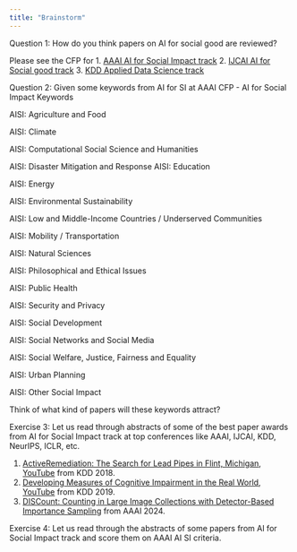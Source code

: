 ```yaml
---
title: "Brainstorm"
---
```



Question 1: How do you think papers on AI for social good are reviewed?


Please see the CFP for 
1. [AAAI AI for Social Impact track](https://aaai.org/aaai-24-conference/call-for-the-special-track-on-ai-for-social-impact/)
2. [IJCAI AI for Social good track](https://ijcai-23.org/call-for-papers-ai-and-social-good/)
3. [KDD Applied Data Science track](https://kdd2024.kdd.org/applied-data-science-ads-track-call-for-papers/)


Question 2: Given some keywords from AI for SI at AAAI CFP
- AI for Social Impact Keywords


AISI: Agriculture and Food

AISI: Climate

AISI: Computational Social Science and Humanities

AISI: Disaster Mitigation and Response
AISI: Education

AISI: Energy

AISI: Environmental Sustainability

AISI: Low and Middle-Income Countries / Underserved Communities

AISI: Mobility / Transportation

AISI: Natural Sciences

AISI: Philosophical and Ethical Issues

AISI: Public Health 

AISI: Security and Privacy

AISI: Social Development

AISI: Social Networks and Social Media

AISI: Social Welfare, Justice, Fairness and Equality

AISI: Urban Planning

AISI: Other Social Impact

Think of what kind of papers will these keywords attract?

Exercise 3: Let us read through abstracts of some of the best paper awards from AI for Social Impact track at top conferences like AAAI, IJCAI, KDD, NeurIPS, ICLR, etc.

1. [ActiveRemediation: The Search for Lead Pipes in Flint, Michigan](https://www.kdd.org/kdd2018/accepted-papers/view/activeremediation-the-search-for-lead-pipes-in-flint-michigan), [YouTube](https://www.youtube.com/watch?v=YbIn_axYu9E) from KDD 2018.
2. [Developing Measures of Cognitive Impairment in the Real World](https://machinelearning.apple.com/research/developing-measures-of-cognitive-impairment-in-the-real-world-from-consumer-grade-multimodal-sensor-streams), [YouTube](https://www.youtube.com/watch?v=H_wTI4LUW7A) from KDD 2019.
2. [DISCount: Counting in Large Image Collections with Detector-Based Importance Sampling](https://ojs.aaai.org/index.php/AAAI/article/view/30235) from AAAI 2024.


Exercise 4: Let us read through the abstracts of some papers from AI for Social Impact track and score them on AAAI AI SI criteria.




